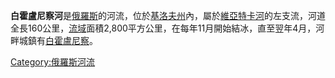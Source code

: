 '''白霍盧尼察河'''是[[俄羅斯|俄羅斯]]的河流，位於[[基洛夫州|基洛夫州]]內，屬於[[維亞特卡河|維亞特卡河]]的左支流，河道全長160公里，[[流域|流域]]面積2,800平方公里，在每年11月開始結冰，直至翌年4月，河畔城鎮有[[白霍盧尼察|白霍盧尼察]]。

{{Russia-geo-stub}}

[[Category:俄羅斯河流|Category:俄羅斯河流]]